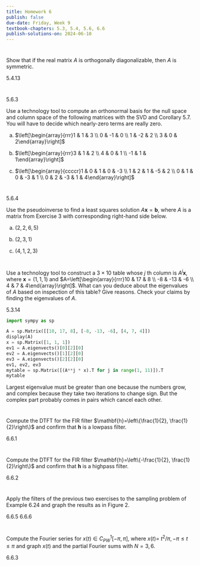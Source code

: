 ```yaml
---
title: Homework 6
publish: false
due-date: Friday, Week 9
textbook-chapters: 5.3, 5.4, 5.6, 6.6
publish-solutions-on: 2024-06-10
---
```


#
Show that if the real matrix $A$ is orthogonally diagonalizable, then $A$ is symmetric.

::: solutions
5.4.13
:::

#
::: solutions
5.6.3
:::

 Use a technology tool to compute an orthonormal basis for the null space and column space of the following matrices with the SVD and Corollary 5.7. You will have to decide which nearly-zero terms are really zero.

(a) $\left[\begin{array}{rrr}1 & 1 & 3 \\ 0 & -1 & 0 \\ 1 & -2 & 2 \\ 3 & 0 & 2\end{array}\right]$

(b) $\left[\begin{array}{rrr}3 & 1 & 2 \\ 4 & 0 & 1 \\ -1 & 1 & 1\end{array}\right]$

(c) $\left[\begin{array}{ccccr}1 & 0 & 1 & 0 & -3 \\ 1 & 2 & 1 & -5 & 2 \\ 0 & 1 & 0 & -3 & 1 \\ 0 & 2 & -3 & 1 & 4\end{array}\right]$

#
::: solutions
5.6.4
:::

 Use the pseudoinverse to find a least squares solution $A \mathbf{x}=\mathbf{b}$, where $A$ is a matrix from Exercise 3 with corresponding right-hand side below.

(a) $(2,2,6,5)$

(b) $(2,3,1)$

(c) $(4,1,2,3)$

#

Use a technology tool to construct a $3 \times 10$ table whose $j$ th column is $A^{j} \mathbf{x}$, where $\mathbf{x}=(1,1,1)$ and $A=\left[\begin{array}{rrr}10 & 17 & 8 \\ -8 & -13 & -6 \\ 4 & 7 & 4\end{array}\right]$. What can you deduce about the eigenvalues of $A$ based on inspection of this table? Give reasons. Check your claims by finding the eigenvalues of $A$.

::: solutions

5.3.14

```python
import sympy as sp

A = sp.Matrix([[10, 17, 8], [-8, -13, -6], [4, 7, 4]])
display(A)
x = sp.Matrix([1, 1, 1])
ev1 = A.eigenvects()[0][2][0]
ev2 = A.eigenvects()[1][2][0]
ev3 = A.eigenvects()[2][2][0]
ev1, ev2, ev3
mytable = sp.Matrix([(A**j * x).T for j in range(1, 11)]).T
mytable
```

Largest eigenvalue must be greater than one because the numbers grow, and complex because they take two iterations to change sign. But the complex part probably comes in pairs which cancel each other.

:::

#


Compute the DTFT for the FIR filter $\mathbf{h}=\left\{\frac{1}{2}, \frac{1}{2}\right\}$ and confirm that $\mathbf{h}$ is a lowpass filter.


::: solutions
6.6.1
:::

#

Compute the DTFT for the FIR filter $\mathbf{h}=\left\{-\frac{1}{2}, \frac{1}{2}\right\}$ and confirm that $\mathbf{h}$ is a highpass filter.

::: solutions
6.6.2
:::


#

 Apply the filters of the previous two exercises to the sampling problem of Example 6.24 and graph the results as in Figure 2.

::: solutions
6.6.5
6.6.6
:::

#
Compute the Fourier series for $x(t) \in C_{P W}^{1}[-\pi, \pi]$, where $x(t)=$ $t^{2} / \pi,-\pi \leq t \leq \pi$ and graph $x(t)$ and the partial Fourier sums with $N=3,6$.


::: solutions
6.6.3
:::

